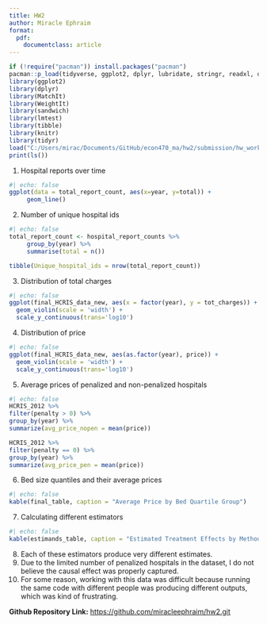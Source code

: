 ```yaml
---
title: HW2
author: Miracle Ephraim
format:
  pdf:
    documentclass: article
---
```


```r
if (!require("pacman")) install.packages("pacman")
pacman::p_load(tidyverse, ggplot2, dplyr, lubridate, stringr, readxl, data.table, gdata)
library(ggplot2)
library(dplyr)
library(MatchIt)
library(WeightIt)
library(sandwich)
library(lmtest)
library(tibble)
library(knitr)
library(tidyr)
load("C:/Users/mirac/Documents/GitHub/econ470_ma/hw2/submission/hw_workspace.Rdata")
print(ls()) 

```

1. Hospital reports over time
```r
#| echo: false
ggplot(data = total_report_count, aes(x=year, y=total)) +
     geom_line()

```

2. Number of unique hospital ids
```r
#| echo: false
total_report_count <- hospital_report_counts %>%
     group_by(year) %>%
     summarise(total = n())

tibble(Unique_hospital_ids = nrow(total_report_count))

```

3. Distribution of total charges
```r
#| echo: false
ggplot(final_HCRIS_data_new, aes(x = factor(year), y = tot_charges)) +
  geom_violin(scale = 'width') +
  scale_y_continuous(trans='log10')

```

4. Distribution of price
```r
#| echo: false
ggplot(final_HCRIS_data_new, aes(as.factor(year), price)) +
  geom_violin(scale = 'width') +
  scale_y_continuous(trans='log10')
```

5. Average prices of penalized and non-penalized hospitals
```r
#| echo: false
HCRIS_2012 %>%
filter(penalty > 0) %>%
group_by(year) %>%
summarize(avg_price_nopen = mean(price))

HCRIS_2012 %>%
filter(penalty == 0) %>%
group_by(year) %>%
summarize(avg_price_pen = mean(price))

```

6. Bed size quantiles and their average prices
```r
#| echo: false
kable(final_table, caption = "Average Price by Bed Quartile Group")


```

7. Calculating different estimators
```r
#| echo: false
kable(estimands_table, caption = "Estimated Treatment Effects by Method")

```

8. Each of these estimators produce very different estimates. 
9. Due to the limited number of penalized hospitals in the dataset, I do not believe the causal effect was properly captured. 
10. For some reason, working with this data was difficult because running the same code with different people was producing different outputs, which was kind of frustrating. 

**Github Repository Link:** [https://github.com/miracleephraim/hw2.git](https://github.com/miracleephraim/hw2.git)